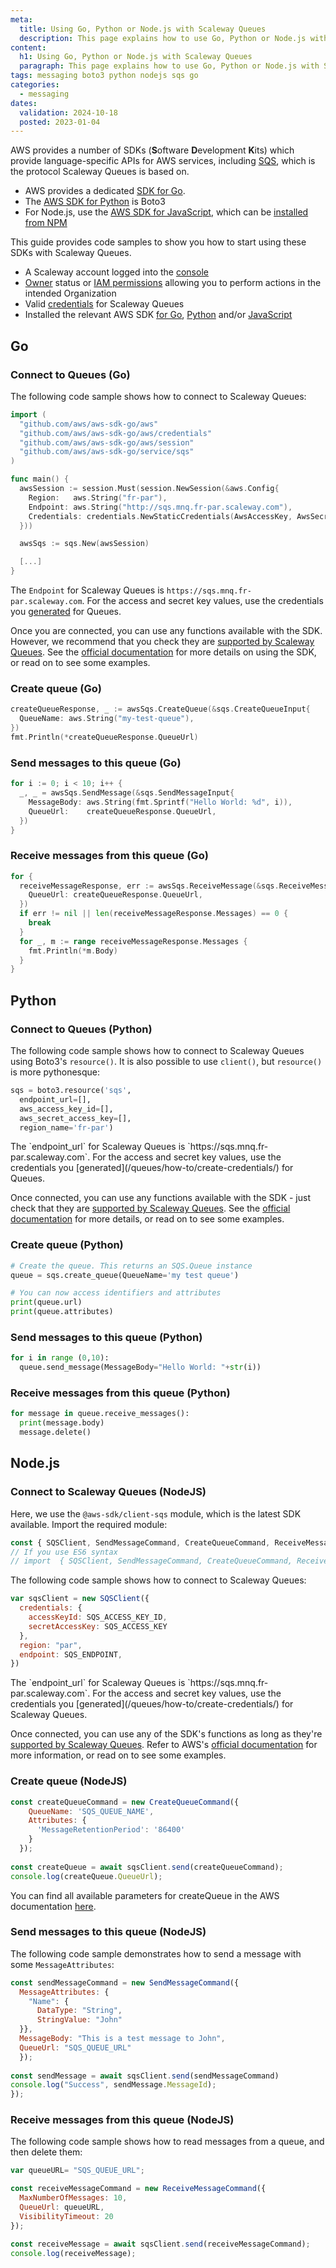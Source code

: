 ```yaml
---
meta:
  title: Using Go, Python or Node.js with Scaleway Queues
  description: This page explains how to use Go, Python or Node.js with Scaleway Queues and provides code samples
content:
  h1: Using Go, Python or Node.js with Scaleway Queues
  paragraph: This page explains how to use Go, Python or Node.js with Scaleway Queues and provides code samples
tags: messaging boto3 python nodejs sqs go
categories:
  - messaging
dates:
  validation: 2024-10-18
  posted: 2023-01-04
---
```


AWS provides a number of SDKs (**S**oftware **D**evelopment **K**its) which provide language-specific APIs for AWS services, including [SQS](/queues/concepts#sqs), which is the protocol Scaleway Queues is based on.

- AWS provides a dedicated [SDK for Go](https://aws.amazon.com/sdk-for-go/).
- The [AWS SDK for Python](https://aws.amazon.com/sdk-for-python/) is Boto3
- For Node.js, use the [AWS SDK for JavaScript](https://aws.amazon.com/sdk-for-javascript/), which can be [installed from NPM](https://github.com/aws/aws-sdk-js-v3#getting-started)

This guide provides code samples to show you how to start using these SDKs with Scaleway Queues.

<Macro id="requirements" />

- A Scaleway account logged into the [console](https://console.scaleway.com)
- [Owner](/iam/concepts/#owner) status or [IAM permissions](/iam/concepts/#permission) allowing you to perform actions in the intended Organization
- Valid [credentials](/queues/how-to/create-credentials/) for Scaleway Queues
- Installed the relevant AWS SDK [for Go](https://aws.amazon.com/sdk-for-go/), [Python](https://aws.amazon.com/sdk-for-python/) and/or [JavaScript](https://aws.amazon.com/sdk-for-javascript/)

## Go

### Connect to Queues (Go)

The following code sample shows how to connect to Scaleway Queues:

```go
import (
  "github.com/aws/aws-sdk-go/aws"
  "github.com/aws/aws-sdk-go/aws/credentials"
  "github.com/aws/aws-sdk-go/aws/session"
  "github.com/aws/aws-sdk-go/service/sqs"
)

func main() {
  awsSession := session.Must(session.NewSession(&aws.Config{
    Region:   aws.String("fr-par"),
    Endpoint: aws.String("http://sqs.mnq.fr-par.scaleway.com"),
    Credentials: credentials.NewStaticCredentials(AwsAccessKey, AwsSecretKey, ""),
  }))

  awsSqs := sqs.New(awsSession)

  [...]
}
```

<Message type="note">

  The `Endpoint` for Scaleway Queues is `https://sqs.mnq.fr-par.scaleway.com`. For the access and secret key values, use the credentials you [generated](/queues/how-to/create-credentials/) for Queues.

</Message>

Once you are connected, you can use any functions available with the SDK. However, we recommend that you check they are [supported by Scaleway Queues](/queues/reference-content/sqs-support/). See the [official documentation](https://pkg.go.dev/github.com/aws/aws-sdk-go/service/sqs) for more details on using the SDK, or read on to see some examples.

### Create queue (Go)

```go
createQueueResponse, _ := awsSqs.CreateQueue(&sqs.CreateQueueInput{
  QueueName: aws.String("my-test-queue"),
})
fmt.Println(*createQueueResponse.QueueUrl)
```

### Send messages to this queue (Go)

```go
for i := 0; i < 10; i++ {
  _, _ = awsSqs.SendMessage(&sqs.SendMessageInput{
    MessageBody: aws.String(fmt.Sprintf("Hello World: %d", i)),
    QueueUrl:    createQueueResponse.QueueUrl,
  })
}
```

### Receive messages from this queue (Go)

```go
for {
  receiveMessageResponse, err := awsSqs.ReceiveMessage(&sqs.ReceiveMessageInput{
    QueueUrl: createQueueResponse.QueueUrl,
  })
  if err != nil || len(receiveMessageResponse.Messages) == 0 {
    break
  }
  for _, m := range receiveMessageResponse.Messages {
    fmt.Println(*m.Body)
  }
}
```

## Python

### Connect to Queues (Python)

The following code sample shows how to connect to Scaleway Queues using Boto3's `resource()`. It is also possible to use `client()`, but `resource()` is more pythonesque:

```python
sqs = boto3.resource('sqs',
  endpoint_url=[],
  aws_access_key_id=[],
  aws_secret_access_key=[],
  region_name='fr-par')
```

<Message type="note">
  The `endpoint_url` for Scaleway Queues is `https://sqs.mnq.fr-par.scaleway.com`. For the access and secret key values, use the credentials you [generated](/queues/how-to/create-credentials/) for Queues.
</Message>

Once connected, you can use any functions available with the SDK - just check that they are [supported by Scaleway Queues](/queues/reference-content/sqs-support/). See the [official documentation](https://boto3.amazonaws.com/v1/documentation/api/latest/index.html) for more details, or read on to see some examples.

### Create queue (Python)

```python
# Create the queue. This returns an SQS.Queue instance
queue = sqs.create_queue(QueueName='my test queue')

# You can now access identifiers and attributes
print(queue.url)
print(queue.attributes)
```

### Send messages to this queue (Python)

```python
for i in range (0,10):
  queue.send_message(MessageBody="Hello World: "+str(i))
```

### Receive messages from this queue (Python)

```python
for message in queue.receive_messages():
  print(message.body)
  message.delete()
```

## Node.js

### Connect to Scaleway Queues (NodeJS)

Here, we use the `@aws-sdk/client-sqs` module, which is the latest SDK available.
Import the required module:
```javascript
const { SQSClient, SendMessageCommand, CreateQueueCommand, ReceiveMessageCommand } = require("@aws-sdk/client-sqs");
// If you use ES6 syntax
// import  { SQSClient, SendMessageCommand, CreateQueueCommand, ReceiveMessageCommand } from "@aws-sdk/client-sqs"; 
```

The following code sample shows how to connect to Scaleway Queues:

```javascript
var sqsClient = new SQSClient({
  credentials: {
    accessKeyId: SQS_ACCESS_KEY_ID,
    secretAccessKey: SQS_ACCESS_KEY
  },
  region: "par",
  endpoint: SQS_ENDPOINT,
})
```

<Message type="note">
  The `endpoint_url` for Scaleway Queues is `https://sqs.mnq.fr-par.scaleway.com`. For the access and secret key values, use the credentials you [generated](/queues/how-to/create-credentials/) for Scaleway Queues.
</Message>

Once connected, you can use any of the SDK's functions as long as they're [supported by Scaleway Queues](/queues/reference-content/sqs-support/). Refer to AWS's [official documentation](https://docs.aws.amazon.com/AWSJavaScriptSDK/latest/AWS/SQS.html) for more information, or read on to see some examples.

### Create queue (NodeJS)

```javascript
const createQueueCommand = new CreateQueueCommand({
    QueueName: 'SQS_QUEUE_NAME',
    Attributes: {
      'MessageRetentionPeriod': '86400'
    }
  });
    
const createQueue = await sqsClient.send(createQueueCommand);
console.log(createQueue.QueueUrl);
```

You can find all available parameters for createQueue in the AWS documentation [here](https://docs.aws.amazon.com/AWSJavaScriptSDK/latest/AWS/SQS.html#createQueue-property).

### Send messages to this queue (NodeJS)

The following code sample demonstrates how to send a message with some `MessageAttributes`:

```javascript
const sendMessageCommand = new SendMessageCommand({
  MessageAttributes: {
    "Name": {
      DataType: "String",
      StringValue: "John"
  }},
  MessageBody: "This is a test message to John",
  QueueUrl: "SQS_QUEUE_URL"
  });
  
const sendMessage = await sqsClient.send(sendMessageCommand)
console.log("Success", sendMessage.MessageId);
});
```

### Receive messages from this queue (NodeJS)

The following code sample shows how to read messages from a queue, and then delete them:

```javascript
var queueURL= "SQS_QUEUE_URL";

const receiveMessageCommand = new ReceiveMessageCommand({
  MaxNumberOfMessages: 10,
  QueueUrl: queueURL,
  VisibilityTimeout: 20
});

const receiveMessage = await sqsClient.send(receiveMessageCommand);
console.log(receiveMessage);
```
